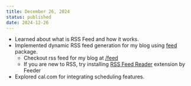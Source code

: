 ```yaml
---
title: December 26, 2024
status: published
date: 2024-12-26
---
```


- Learned about what is <LinkPreview url="https://rss.com/blog/how-do-rss-feeds-work/#what-is-rss"><Highlight>RSS Feed</Highlight></LinkPreview> and how it works.
- Implemented dynamic RSS feed generation for my blog using [feed](https://github.com/jpmonette/feed) package.
    - Checkout rss feed for my blog at [/feed](https://lakshyasharma.dev/feed)
    - If you are new to RSS, try installing [RSS Feed Reader](https://chromewebstore.google.com/detail/rss-feed-reader/pnjaodmkngahhkoihejjehlcdlnohgmp?hl=en) extension by <LinkPreview url="https://feeder.co/"><Highlight>Feeder</Highlight></LinkPreview>
- Explored <LinkPreview url="https://cal.com"><Highlight>cal.com</Highlight></LinkPreview> for integrating scheduling features.